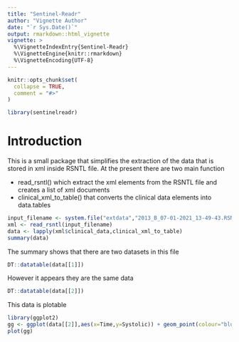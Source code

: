 ```yaml
---
title: "Sentinel-Readr"
author: "Vignette Author"
date: "`r Sys.Date()`"
output: rmarkdown::html_vignette
vignette: >
  %\VignetteIndexEntry{Sentinel-Readr}
  %\VignetteEngine{knitr::rmarkdown}
  %\VignetteEncoding{UTF-8}
---
```


```r
knitr::opts_chunk$set(
  collapse = TRUE,
  comment = "#>"
)
```

```r
library(sentinelreadr)
```

# Introduction

This is a small package that simplifies the extraction of the data that is stored in xml inside RSNTL file. At the present there are two main function

- read_rsntl() which extract the xml elements from the RSNTL file and creates a list of xml documents
- clinical_xml_to_table() that converts the clinical data elements into data.tables

```r
input_filename <- system.file("extdata","2013_B_07-01-2021_13-49-43.RSNTL",package="sentinelreadr")
xml <- read_rsntl(input_filename)
data <- lapply(xml$clinical_data,clinical_xml_to_table)
summary(data)
```

The summary shows that there are two datasets in this file

```r
DT::datatable(data[[1]])
```

However it appears they are the same data

```r
DT::datatable(data[[2]])
```

This data is plotable

```r
library(ggplot2)
gg <- ggplot(data[[2]],aes(x=Time,y=Systolic)) + geom_point(colour="blue") 
plot(gg)
```
